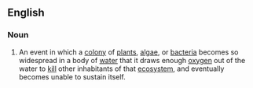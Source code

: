 ==English==

===Noun===
{{en-noun}}
{{wikipedia}}
# An event in which a [[colony]] of [[plant]]s, [[algae]], or [[bacteria]] becomes so widespread in a body of [[water]] that it draws enough [[oxygen]] out of the water to [[kill]] other inhabitants of that [[ecosystem]], and eventually becomes unable to sustain itself.